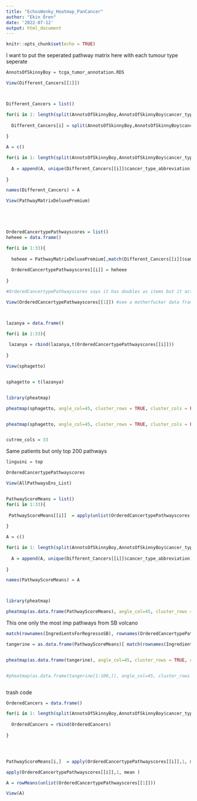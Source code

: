 ```yaml
---
title: "EchosWonky_Heatmap_PanCancer"
author: "Ekin Ören"
date: '2022-07-12'
output: html_document
---
```


```r
knitr::opts_chunk$set(echo = TRUE)
```


I want to put the seperated pathway matrix here with each tumour type seperate

```r


AnnotsOfSkinnyBoy = tcga_tumor_annotation.RDS

View(Different_Cancers[[1]])



Different_Cancers = list()

for(i in 1: length(split(AnnotsOfSkinnyBoy,AnnotsOfSkinnyBoy$cancer_type_abbreviation))){
  
  Different_Cancers[i] = split(AnnotsOfSkinnyBoy,AnnotsOfSkinnyBoy$cancer_type_abbreviation)[i]
  
}

A = c()

for(i in 1: length(split(AnnotsOfSkinnyBoy,AnnotsOfSkinnyBoy$cancer_type_abbreviation))){
  
  A = append(A, unique(Different_Cancers[[i]]$cancer_type_abbreviation))
  
}

names(Different_Cancers) = A

View(PathwayMatrixDeluxePremium)





OrderedCancertypePathwayscores = list()
heheee = data.frame()

for(i in 1:33){
  
  heheee = PathwayMatrixDeluxePremium[,match(Different_Cancers[[i]]$sample, colnames(PathwayMatrixDeluxePremium))]
  
  OrderedCancertypePathwayscores[[i]] = heheee
  
}

#OrderedCancertypePathwayscores says it has doubles as items but it actually has data frames. it is lying!

View(OrderedCancertypePathwayscores[[1]]) #see a motherfucker data frame that fucks mothers



lazanya = data.frame()

for(i in 1:33){
  
 lazanya = rbind(lazanya,t(OrderedCancertypePathwayscores[[i]]))
 
}

View(sphagetto)


sphagetto = t(lazanya)


library(pheatmap)

pheatmap(sphagetto, angle_col=45, cluster_rows = TRUE, cluster_cols = FALSE, cellwidth = 0.03, main = "heatmap pathways all pathways all patients ordered by tumour type", width = 15, height = 15, fontsize = 8, fontsize_col = 0.1, fontsize_row = 0.1)


pheatmap(sphagetto, angle_col=45, cluster_rows = TRUE, cluster_cols = FALSE, cellwidth = 0.03, main = "heatmap pathways all pathways all patients ordered by tumour type", width = 15, height = 15, fontsize = 10, fontsize_col = 0.1, fontsize_row = 0.00000000000001, treeheight_row = 0, show_rownames = FALSE, show_colnames = FALSE)


cutree_cols = 33

```

Same patients but only top 200 pathways

```r

linguini = top

OrderedCancertypePathwayscores

View(AllPathwaysEns_List)


PathwayScoreMeans = list()
for(i in 1:33){
  
 PathwayScoreMeans[[i]]  = apply(unlist(OrderedCancertypePathwayscores[[i]]),1, mean )
 
}

A = c()

for(i in 1: length(split(AnnotsOfSkinnyBoy,AnnotsOfSkinnyBoy$cancer_type_abbreviation))){
  
  A = append(A, unique(Different_Cancers[[i]]$cancer_type_abbreviation))
  
}

names(PathwayScoreMeans) = A



library(pheatmap)

pheatmap(as.data.frame(PathwayScoreMeans), angle_col=45, cluster_rows = TRUE, cluster_cols = FALSE, cellwidth = 10, main = "heatmap pathways all pathways all patients ordered by tumour type", width = 15, height = 15, fontsize = 10, fontsize_col = 8, fontsize_row = 0.00000000000001, treeheight_row = 0, show_rownames = FALSE)


```


This one only the most imp pathways from SB volcano

```r

match(rownames(IngredientsForRegressoSB), rownames(OrderedCancertypePathwayscores[[1]]))

tangerine = as.data.frame(PathwayScoreMeans)[ match(rownames(IngredientsForRegressoSB), rownames(OrderedCancertypePathwayscores[[1]])),]


pheatmap(as.data.frame(tangerine), angle_col=45, cluster_rows = TRUE, cluster_cols = FALSE, cellwidth = 10, main = "heatmap pathways all pathways all patients ordered by tumour type", width = 15, height = 15, fontsize = 10, fontsize_col = 8, fontsize_row = 0.00000000000001, treeheight_row = 0, show_rownames = FALSE, cellheight = 0.6)


#pheatmap(as.data.frame(tangerine[1:100,]), angle_col=45, cluster_rows = TRUE, cluster_cols = FALSE, cellwidth = 10, main = "heatmap pathways all pathways all patients ordered by tumour type", width = 15, height = 15, fontsize = 10, fontsize_col = 8, fontsize_row = 0.00000000000001, treeheight_row = 0, show_rownames = FALSE, cellheight = 1)



```
















trash code

```r

OrderedCancers = data.frame()

for(i in 1: length(split(AnnotsOfSkinnyBoy,AnnotsOfSkinnyBoy$cancer_type_abbreviation))){
  
  OrderedCancers = rbind(OrderedCancers)
  
}




PathwayScoreMeans[i,]  = apply(OrderedCancertypePathwayscores[[i]],1, mean )

apply(OrderedCancertypePathwayscores[[i]],1, mean )

A = rowMeans(unlist(OrderedCancertypePathwayscores[[1]]))

View(A)

```






